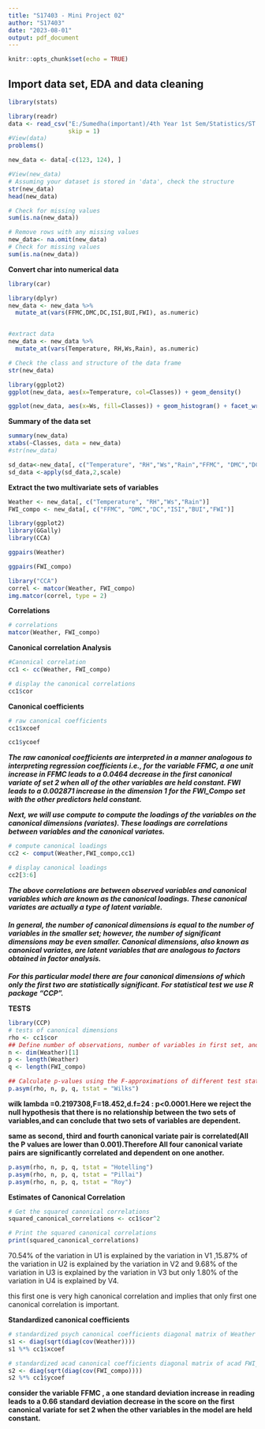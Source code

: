 ```yaml
---
title: "S17403 - Mini Project 02"
author: "S17403"
date: "2023-08-01"
output: pdf_document
---
```


```r
knitr::opts_chunk$set(echo = TRUE)
```

## Import data set, EDA and data cleaning

```r
library(stats)

library(readr)
data <- read_csv("E:/Sumedha(important)/4th Year 1st Sem/Statistics/ST 405 - Multivariate methods II/project/Algerian_forest_fires_dataset_UPDATE.csv", 
                 skip = 1)
#View(data)
problems()

new_data <- data[-c(123, 124), ]

#View(new_data)
# Assuming your dataset is stored in 'data', check the structure
str(new_data)
head(new_data)

# Check for missing values
sum(is.na(new_data))

# Remove rows with any missing values
new_data<- na.omit(new_data)
# Check for missing values
sum(is.na(new_data))

```

**Convert char into numerical data**

```r
library(car)

library(dplyr)
new_data <- new_data %>%
  mutate_at(vars(FFMC,DMC,DC,ISI,BUI,FWI), as.numeric)


#extract data
new_data <- new_data %>%
  mutate_at(vars(Temperature, RH,Ws,Rain), as.numeric)

# Check the class and structure of the data frame
str(new_data)
```

```r
library(ggplot2)
ggplot(new_data, aes(x=Temperature, col=Classes)) + geom_density()
```

```r
ggplot(new_data, aes(x=Ws, fill=Classes)) + geom_histogram() + facet_wrap(~Classes) + ggtitle("Fired or not with wind speed")


```

**Summary of the data set**

```r
summary(new_data)
xtabs(~Classes, data = new_data)
#str(new_data)


```

```r
sd_data<-new_data[, c("Temperature", "RH","Ws","Rain","FFMC", "DMC","DC","ISI","BUI","FWI")]
sd_data <-apply(sd_data,2,scale)

```

**Extract the two multivariate sets of variables**

```r
Weather <- new_data[, c("Temperature", "RH","Ws","Rain")]
FWI_compo <- new_data[, c("FFMC", "DMC","DC","ISI","BUI","FWI")]

```

```r
library(ggplot2)
library(GGally)
library(CCA)

ggpairs(Weather)

ggpairs(FWI_compo)

```

```r
library("CCA")
correl <- matcor(Weather, FWI_compo)
img.matcor(correl, type = 2)
```

**Correlations**

```r
# correlations
matcor(Weather, FWI_compo)
```

**Canonical correlation Analysis**

```r

#Canonical correlation
cc1 <- cc(Weather, FWI_compo)

# display the canonical correlations
cc1$cor


```

**Canonical coefficients**

```r
# raw canonical coefficients
cc1$xcoef

```

```r
cc1$ycoef
```

***The raw canonical coefficients are interpreted in a manner analogous to interpreting regression coefficients i.e., for the variable FFMC, a one unit increase in FFMC leads to a 0.0464 decrease in the first canonical variate of set 2 when all of the other variables are held constant. FWI leads to a 0.002871 increase in the dimension 1 for the FWI_Compo set with the other predictors held constant.***

***Next, we will use compute to compute the loadings of the variables on the canonical dimensions (variates). These loadings are correlations between variables and the canonical variates.***

```r
# compute canonical loadings
cc2 <- comput(Weather,FWI_compo,cc1)

# display canonical loadings
cc2[3:6]
```

***The above correlations are between observed variables and canonical variables which are known as the canonical loadings. These canonical variates are actually a type of latent variable.***

#### ***In general, the number of canonical dimensions is equal to the number of variables in the smaller set; however, the number of significant dimensions may be even smaller. Canonical dimensions, also known as canonical variates, are latent variables that are analogous to factors obtained in factor analysis.***

***For this particular model there are four canonical dimensions of which only the first two are statistically significant. For statistical test we use R package "CCP".***

**TESTS**

```r
library(CCP)
# tests of canonical dimensions
rho <- cc1$cor
## Define number of observations, number of variables in first set, and number of variables in the second set.
n <- dim(Weather)[1]
p <- length(Weather)
q <- length(FWI_compo)

## Calculate p-values using the F-approximations of different test statistics:
p.asym(rho, n, p, q, tstat = "Wilks")
```

**wilk lambda =0.2197308,F=18.452,d.f=24 : p\<0.0001.Here we reject the null hypothesis that there is no relationship between the two sets of variables,and can conclude that two sets of variables are dependent.**

**same as second, third and fourth canonical variate pair is correlated(All the P values are lower than 0.001).Therefore All four canonical variate pairs are significantly correlated and dependent on one another.**

```r
p.asym(rho, n, p, q, tstat = "Hotelling")
p.asym(rho, n, p, q, tstat = "Pillai")
p.asym(rho, n, p, q, tstat = "Roy")

```

**Estimates of Canonical Correlation**

```r
# Get the squared canonical correlations
squared_canonical_correlations <- cc1$cor^2

# Print the squared canonical correlations
print(squared_canonical_correlations)
```

70.54% of the variation in U1 is explained by the variation in V1 ,15.87% of the variation in U2 is explained by the variation in V2 and 9.68% of the variation in U3 is explained by the variation in V3 but only 1.80% of the variation in U4 is explained by V4.

this first one is very high canonical correlation and implies that only first one canonical correlation is important.

**Standardized canonical coefficients**

```r
# standardized psych canonical coefficients diagonal matrix of Weather sd's
s1 <- diag(sqrt(diag(cov(Weather))))
s1 %*% cc1$xcoef

# standardized acad canonical coefficients diagonal matrix of acad FWI_Compo's
s2 <- diag(sqrt(diag(cov(FWI_compo))))
s2 %*% cc1$ycoef
```

**consider the variable FFMC , a one standard deviation increase in reading leads to a 0.66 standard deviation decrease in the score on the first canonical variate for set 2 when the other variables in the model are held constant.**
